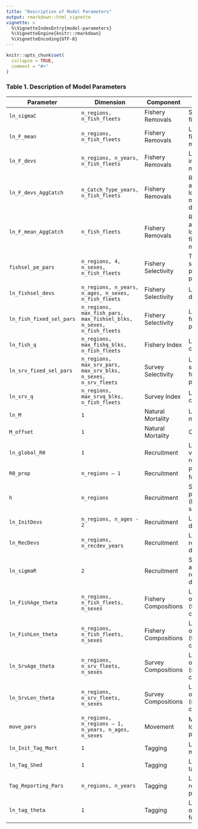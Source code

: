 ```yaml
---
title: "Description of Model Parameters"
output: rmarkdown::html_vignette
vignette: >
  %\VignetteIndexEntry{model-parameters}
  %\VignetteEngine{knitr::rmarkdown}
  %\VignetteEncoding{UTF-8}
---
```


```r
knitr::opts_chunk$set(
  collapse = TRUE,
  comment = "#>"
)
```

### Table 1. Description of Model Parameters

| Parameter               | Dimension                                            | Component             | Description                                                              |
|-------------------------|------------------------------------------------------|------------------------|-------------------------------------------------------------------------|
| `ln_sigmaC`             | `n_regions, n_fish_fleets`                           | Fishery Removals       | SD for catch fit                                                        |
| `ln_F_mean`             | `n_regions, n_fish_fleets`                           | Fishery Removals       | Log mean fishing mortality                                              |
| `ln_F_devs`             | `n_regions, n_years, n_fish_fleets`                  | Fishery Removals       | Log deviations in fishing mortality                                     |
| `ln_F_devs_AggCatch`    | `n_Catch_Type_years, n_fish_fleets`                  | Fishery Removals       | Region-aggregated log fishing mortality deviations                      |
| `ln_F_mean_AggCatch`    | `n_fish_fleets`                                      | Fishery Removals       | Region-aggregated log mean fishing mortality                            |
| `fishsel_pe_pars`       | `n_regions, 4, n_sexes, n_fish_fleets`               | Fishery Selectivity    | Time-varying selectivity process error parameters                       |
| `ln_fishsel_devs`       | `n_regions, n_years, n_ages, n_sexes, n_fish_fleets` | Fishery Selectivity    | Log selectivity deviations                                              |
| `ln_fish_fixed_sel_pars`| `n_regions, max_fish_pars, max_fishsel_blks, n_sexes, n_fish_fleets` | Fishery Selectivity | Log selectivity function parameters                        |
| `ln_fish_q`             | `n_regions, max_fishq_blks, n_fish_fleets`           | Fishery Index          | Log fishery catchability                                                |
| `ln_srv_fixed_sel_pars` | `n_regions, max_srv_pars, max_srv_blks, n_sexes, n_srv_fleets` | Survey Selectivity   | Log survey selectivity function parameters                      |
| `ln_srv_q`              | `n_regions, max_srvq_blks, n_fish_fleets`            | Survey Index           | Log survey catchability                                                 |
| `ln_M`                  | `1`                                                  | Natural Mortality      | Log natural mortality                                                   |
| `M_offset`              | `1`                                                  | Natural Mortality      | Offset for M                                                            |
| `ln_global_R0`          | `1`                                                  | Recruitment            | Log virgin/mean recruitment                                             |
| `R0_prop`               | `n_regions – 1`                                      | Recruitment            | Proportions for R0                                                      |
| `h`                     | `n_regions`                                          | Recruitment            | Steepness parameters (bounded logit space)                              |
| `ln_InitDevs`           | `n_regions, n_ages - 2`                              | Recruitment            | Log initial age deviations                                              |
| `ln_RecDevs`            | `n_regions, n_recdev_years`                          | Recruitment            | Log recruitment deviations                                              |
| `ln_sigmaR`             | `2`                                                  | Recruitment            | SD for initial and recruitment deviations                               |
| `ln_FishAge_theta`      | `n_regions, n_fish_fleets, n_sexes`                  | Fishery Compositions   | Log overdispersion (fishery age comp)                                   |
| `ln_FishLen_theta`      | `n_regions, n_fish_fleets, n_sexes`                  | Fishery Compositions   | Log overdispersion (fishery length comp)                                |
| `ln_SrvAge_theta`       | `n_regions, n_srv_fleets, n_sexes`                   | Survey Compositions    | Log overdispersion (survey age comp)                                    |
| `ln_SrvLen_theta`       | `n_regions, n_srv_fleets, n_sexes`                   | Survey Compositions    | Log overdispersion (survey length comp)                                 |
| `move_pars`             | `n_regions, n_regions – 1, n_years, n_ages, n_sexes` | Movement               | Movement logit parameters                                               |
| `ln_Init_Tag_Mort`      | `1`                                                  | Tagging                | Log tag mortality                                                       |
| `ln_Tag_Shed`           | `1`                                                  | Tagging                | Log chronic tag shedding                                                |
| `Tag_Reporting_Pars`    | `n_regions, n_years`                                 | Tagging                | Logit tag reporting rate parameters                                     |
| `ln_tag_theta`          | `1`                                                  | Tagging                | Log overdispersion for tagging                                          |
